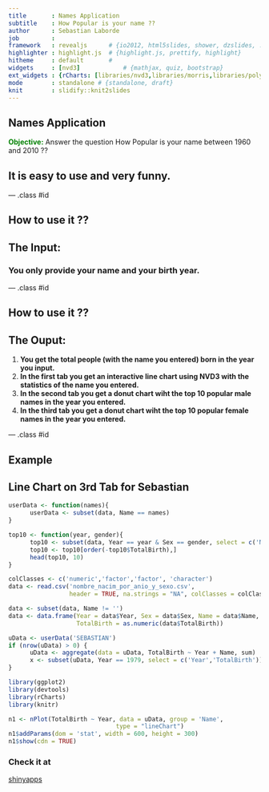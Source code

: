 ```yaml
---
title       : Names Application
subtitle    : How Popular is your name ??
author      : Sebastian Laborde
job         : 
framework   : revealjs      # {io2012, html5slides, shower, dzslides, ...}
highlighter : highlight.js  # {highlight.js, prettify, highlight}
hitheme     : default       # 
widgets     : [nvd3]            # {mathjax, quiz, bootstrap}
ext_widgets : {rCharts: [libraries/nvd3,libraries/morris,libraries/polycharts]}
mode        : standalone # {standalone, draft}
knit        : slidify::knit2slides
---
```


## Names Application

<span style="color:green; font-weight:bold">Objective:</span>
Answer the question How Popular is your name between 1960 and 2010 ??

## It is easy to use and very funny.

--- .class #id 

## How to use it ??

## The Input:
### You only provide your name and your birth year.


--- .class #id 

## How to use it ??

## The Ouput:

1. **You get the total people (with the name you entered) born in the year you input.** 
2. **In the first tab you get an interactive line chart using NVD3 with the statistics of the name you entered.**
3. **In the second tab you get a donut chart wiht the top 10 popular male names in the year you entered.**
4. **In the third tab you get a donut chart wiht the top 10 popular female names in the year you entered.**

--- .class #id 

## Example

## Line Chart on 3rd Tab for Sebastian


```r
userData <- function(names){
      userData <- subset(data, Name == names)
}

top10 <- function(year, gender){
      top10 <- subset(data, Year == year & Sex == gender, select = c('Name','TotalBirth'))
      top10 <- top10[order(-top10$TotalBirth),]
      head(top10, 10)
}

colClasses <- c('numeric','factor','factor', 'character')
data <- read.csv('nombre_nacim_por_anio_y_sexo.csv', 
                 header = TRUE, na.strings = "NA", colClasses = colClasses,  skipNul = TRUE)

data <- subset(data, Name != '') 
data <- data.frame(Year = data$Year, Sex = data$Sex, Name = data$Name, 
                   TotalBirth = as.numeric(data$TotalBirth))

uData <- userData('SEBASTIAN')
if (nrow(uData) > 0) {
      uData <- aggregate(data = uData, TotalBirth ~ Year + Name, sum) 
      x <- subset(uData, Year == 1979, select = c('Year','TotalBirth'))
}
```

```r
library(ggplot2)
library(devtools)
library(rCharts)
library(knitr)

n1 <- nPlot(TotalBirth ~ Year, data = uData, group = 'Name', 
                              type = "lineChart")
n1$addParams(dom = 'stat', width = 600, height = 300)
n1$show(cdn = TRUE)
```




### Check it at 
[shinyapps](https://slaborde.shinyapps.io/workspace/)



